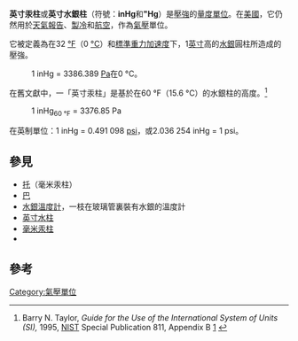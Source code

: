 '''英寸汞柱'''或'''英寸水銀柱'''（符號：'''inHg'''和'''"Hg'''）是[[壓強|壓強]]的[[量度單位|量度單位]]。在[[美國|美國]]，它仍然用於[[天氣報告|天氣報告]]、[[製冷|製冷]]和[[航空|航空]]，作為[[氣壓|氣壓]]單位。

它被定義為在32 [[華氏溫度|°F]]（0 [[攝氏溫度|°C]]）和[[標準重力|標準重力加速度]]下，1[[英寸|英寸]]高的[[水銀|水銀]]圓柱所造成的壓強。

:1 inHg = 3386.389 [[帕斯卡|Pa]]在0 °C。

在舊文獻中，一「英寸汞柱」是基於在60 °F（15.6 °C）的水銀柱的高度。<ref name="NIST811">Barry N. Taylor, ''Guide for the Use of the International System of Units (SI),'' 1995, [[NIST|NIST]] Special Publication 811, Appendix B [http://physics.nist.gov/Pubs/SP811/appenB8.html#I] {{Wayback|url=http://physics.nist.gov/Pubs/SP811/appenB8.html#I |date=20160129233551 }}</ref>
:1 inHg<sub>60 °F</sub> = 3376.85 Pa

在英制單位：1 inHg = 0.491 098 [[磅力每平方英寸|psi]]，或2.036 254 inHg = 1 psi。

==參見==
*[[托|托]]（毫米汞柱）
*[[巴|巴]]
*[[水銀溫度計|水銀溫度計]]，一枝在玻璃管裏裝有水銀的溫度計
*[[英寸水柱|英寸水柱]]
*[[毫米汞柱|毫米汞柱]]
*{{link-en|克卡|Therm}}

==參考==
{{reflist}}

[[Category:氣壓單位|Category:氣壓單位]]

{{aviation-stub}}
{{meteorology-stub}}